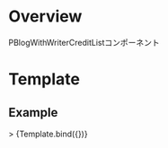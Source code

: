 
<Meta title="Organisms/PBlogWithWriterCreditList" component={PBlogWithWriterCreditList} />

# Overview

PBlogWithWriterCreditListコンポーネント

# Template


## Example

<Canvas>
  <Story
    name="PBlogWithWriterCreditList"
    args={{
      blogs: Faker.createFakeArrayFromObject({
        writer: {
          name: "Darryl Gaylord",
          role: "Legacy Web Orchestrator",
          imageSrc: ""
        },
        blog: {
          url: "/",
          thumbnail: {
            src: Image,
            alt: "Quia saepe facilis et eum ea tempore quo.",
          },
          date: new Date("2022/06/06"),
          category: "Rustic",
          title: "Nulla error repellat repellat omnis et.",
          tags: ["natus", "deleniti"],
          heading: "h3",
        }
      }, 10)
    }}>
  >
    {Template.bind({})}
  </Story>
</Canvas>

<Props story="PBlogWithWriterCreditList" />
